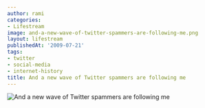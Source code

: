 ```yaml
---
author: rami
categories:
- Lifestream
image: and-a-new-wave-of-twitter-spammers-are-following-me.png
layout: lifestream
publishedAt: '2009-07-21'
tags:
- twitter
- social-media
- internet-history
title: And a new wave of Twitter spammers are following me
---
```


![And a new wave of Twitter spammers are following me](/assets/images/content/lifestream/and-a-new-wave-of-twitter-spammers-are-following-me.png)
